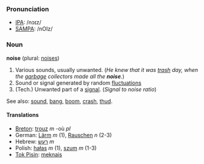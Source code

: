 ===Pronunciation===
*[[w:IPA|IPA]]: /nɔɪz/
*[[w:SAMPA|SAMPA]]: /nOIz/

===Noun===
'''noise''' (plural: [[noises]])

#Various sounds, usually unwanted.  (''He knew that it was [[trash]] day, when the [[garbage]] collectors made all the '''noise'''.'')
#Sound or signal generated by random [[fluctuation]]s
#(Tech.) Unwanted part of a [[signal]]. (''Signal to noise ratio'')

See also: [[sound]], [[bang]], [[boom]], [[crash]], [[thud]].

====Translations====
*[[Breton]]: [[trouz]] ''m'' -où ''pl''
*German: [[Lärm]] ''m'' (1), [[Rauschen]] ''n'' (2-3)
*Hebrew: [[רעש]] ''m''
*Polish: [[hałas]] ''m'' (1), [[szum]] ''m'' (1-3)
*[[Tok Pisin]]: [[meknais]]